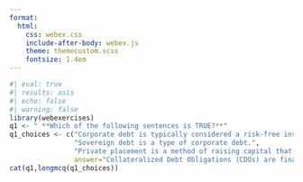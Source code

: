 ```yaml
---
format:
  html:
    css: webex.css
    include-after-body: webex.js
    theme: themecustom.scss
    fontsize: 1.4em
---
```


```r
#| eval: true
#| results: asis
#| echo: false
#| warning: false
library(webexercises)
q1 <- " **Which of the following sentences is TRUE?**"
q1_choices <- c("Corporate debt is typically considered a risk-free investment.",
                "Sovereign debt is a type of corporate debt.", 
                "Private placement is a method of raising capital that involves selling securities to the general public.", 
                answer="Collateralized Debt Obligations (CDOs) are financial instruments that are typically backed by a diversified pool of assets, such as mortgages and loans.")
cat(q1,longmcq(q1_choices))

```

